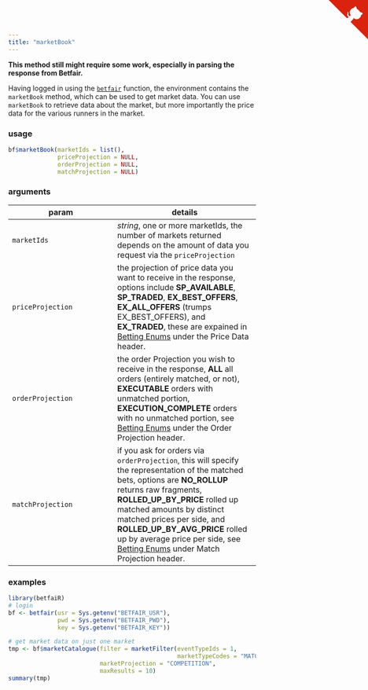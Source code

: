 ```yaml
---
title: "marketBook"
---
```


**This method still might require some work, especially in parsing the response from Betfair.**

Having logged in using the [`betfair`](betfair.html) function, the environment contains the `marketBook` method, which can be used to get market data.  You can use `marketBook` to retrieve data about the market, but more importantly the price data for the various runners in the market.

### usage

```r
bf$marketBook(marketIds = list(),
              priceProjection = NULL,
              orderProjection = NULL,
              matchProjection = NULL)
```

### arguments

param | details
------|--------
`marketIds` | _string_, one or more marketIds, the number of markets returned depends on the amount of data you request via the `priceProjection`
`priceProjection` | the projection of price data you want to receive in the response, options include **SP\_AVAILABLE**, **SP\_TRADED**, **EX\_BEST\_OFFERS**, **EX\_ALL\_OFFERS** (trumps EX\_BEST\_OFFERS), and **EX\_TRADED**, these are expained in [Betting Enums](betting_enums.html) under the Price Data header.
`orderProjection` | the order Projection you wish to receive in the response, **ALL** all orders (entirely matched, or not), **EXECUTABLE** orders with unmatched portion, **EXECUTION\_COMPLETE** orders with no unmatched portion, see [Betting Enums](betting_enums.html) under the Order Projection header.
`matchProjection` | if you ask for orders via `orderProjection`, this will specify the representation of the matched bets, options are **NO\_ROLLUP** returns raw fragments, **ROLLED\_UP\_BY\_PRICE** rolled up matched amounts by distinct matched prices per side, and **ROLLED\_UP\_BY\_AVG\_PRICE** rolled up by average price per side, see [Betting Enums](betting_enums.html) under Match Projection header.

### examples

```r
library(betfaiR)
# login
bf <- betfair(usr = Sys.getenv("BETFAIR_USR"),
              pwd = Sys.getenv("BETFAIR_PWD"),
              key = Sys.getenv("BETFAIR_KEY"))

# get market data on just one market
tmp <- bf$marketCatalogue(filter = marketFilter(eventTypeIds = 1,
                                                marketTypeCodes = "MATCH_ODDS"),
                          marketProjection = "COMPETITION",
                          maxResults = 10)
summary(tmp)
```

<a href="https://github.com/durtal/betfaiR" class="github-corner"><svg width="80" height="80" viewBox="0 0 250 250" style="fill:#d9230f; color:#fcfcfc; position: absolute; top: 0; border: 0; right: 0;"><path d="M0,0 L115,115 L130,115 L142,142 L250,250 L250,0 Z"></path><path d="M128.3,109.0 C113.8,99.7 119.0,89.6 119.0,89.6 C122.0,82.7 120.5,78.6 120.5,78.6 C119.2,72.0 123.4,76.3 123.4,76.3 C127.3,80.9 125.5,87.3 125.5,87.3 C122.9,97.6 130.6,101.9 134.4,103.2" fill="currentColor" style="transform-origin: 130px 106px;" class="octo-arm"></path><path d="M115.0,115.0 C114.9,115.1 118.7,116.5 119.8,115.4 L133.7,101.6 C136.9,99.2 139.9,98.4 142.2,98.6 C133.8,88.0 127.5,74.4 143.8,58.0 C148.5,53.4 154.0,51.2 159.7,51.0 C160.3,49.4 163.2,43.6 171.4,40.1 C171.4,40.1 176.1,42.5 178.8,56.2 C183.1,58.6 187.2,61.8 190.9,65.4 C194.5,69.0 197.7,73.2 200.1,77.6 C213.8,80.2 216.3,84.9 216.3,84.9 C212.7,93.1 206.9,96.0 205.4,96.6 C205.1,102.4 203.0,107.8 198.3,112.5 C181.9,128.9 168.3,122.5 157.7,114.1 C157.9,116.9 156.7,120.9 152.7,124.9 L141.0,136.5 C139.8,137.7 141.6,141.9 141.8,141.8 Z" fill="currentColor" class="octo-body"></path></svg></a><style>.github-corner:hover .octo-arm{animation:octocat-wave 560ms ease-in-out}@keyframes octocat-wave{0%,100%{transform:rotate(0)}20%,60%{transform:rotate(-25deg)}40%,80%{transform:rotate(10deg)}}@media (max-width:500px){.github-corner:hover .octo-arm{animation:none}.github-corner .octo-arm{animation:octocat-wave 560ms ease-in-out}}</style>